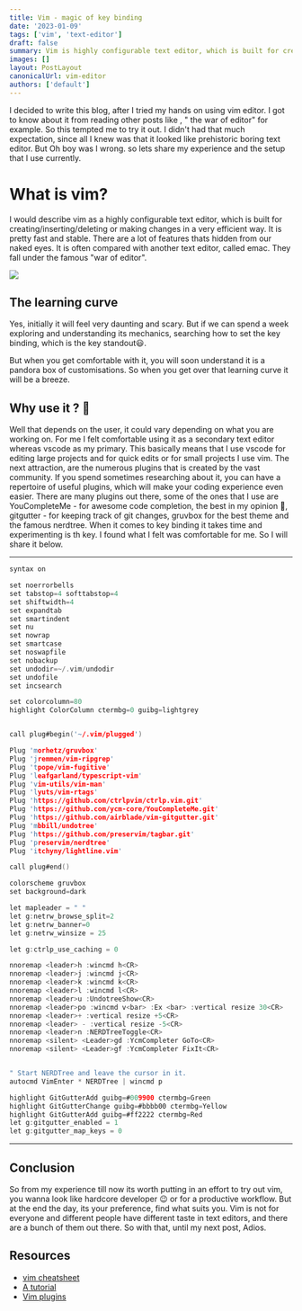 ```yaml
---
title: Vim - magic of key binding
date: '2023-01-09'
tags: ['vim', 'text-editor']
draft: false
summary: Vim is highly configurable text editor, which is built for creating/inserting/deleting or making changes in a very efficient way.
images: []
layout: PostLayout
canonicalUrl: vim-editor
authors: ['default']
---
```


I decided to write this blog, after I tried my hands on using vim editor. I got to know about it from reading other posts like , " the war of editor"
for example. So this tempted me to try it out. I didn't had that much expectation, since all I knew was that it looked like prehistoric boring text editor.
But Oh boy was I wrong. so lets share my experience and the setup that I use currently.

# What is vim?

I would describe vim as a highly configurable text editor, which is built for creating/inserting/deleting or making changes in a very efficient way.
It is pretty fast and stable. There are a lot of features thats hidden from our naked eyes. It is often compared with another text editor, called emac.
They fall under the famous "war of editor".

![](https://cmd.com/wp-content/uploads/2020/04/vim-emacs.gif)

## The learning curve

Yes, initially it will feel very daunting and scary. But if we can spend a week exploring and understanding its mechanics, searching how to set the
key binding, which is the key standout😃.

But when you get comfortable with it, you will soon understand it is a pandora box of customisations. So when you get over that learning curve it
will be a breeze.

## Why use it ? 🤔

Well that depends on the user, it could vary depending on what you are working on. For me I felt comfortable using it as a secondary text editor
whereas vscode as my primary. This basically means that I use vscode for editing large projects and for quick edits or for small projects I use vim. The
next attraction, are the numerous plugins that is created by the vast community. If you spend sometimes researching about it, you can have a repertoire of
useful plugins, which will make your coding experience even easier. There are many plugins out there, some of the ones that I use are YouCompleteMe - for
awesome code completion, the best in my opinion 💪, gitgutter - for keeping track of git changes, gruvbox for the best theme and the famous nerdtree.
When it comes to key binding it takes time and experimenting is th key. I found what I felt was comfortable for me. So I will share it below.

---

```c
syntax on

set noerrorbells
set tabstop=4 softtabstop=4
set shiftwidth=4
set expandtab
set smartindent
set nu
set nowrap
set smartcase
set noswapfile
set nobackup
set undodir=~/.vim/undodir
set undofile
set incsearch

set colorcolumn=80
highlight ColorColumn ctermbg=0 guibg=lightgrey


call plug#begin('~/.vim/plugged')

Plug 'morhetz/gruvbox'
Plug 'jremmen/vim-ripgrep'
Plug 'tpope/vim-fugitive'
Plug 'leafgarland/typescript-vim'
Plug 'vim-utils/vim-man'
Plug 'lyuts/vim-rtags'
Plug 'https://github.com/ctrlpvim/ctrlp.vim.git'
Plug 'https://github.com/ycm-core/YouCompleteMe.git'
Plug 'https://github.com/airblade/vim-gitgutter.git'
Plug 'mbbill/undotree'
Plug 'https://github.com/preservim/tagbar.git'
Plug 'preservim/nerdtree'
Plug 'itchyny/lightline.vim'

call plug#end()

colorscheme gruvbox
set background=dark

let mapleader = " "
let g:netrw_browse_split=2
let g:netrw_banner=0
let g:netrw_winsize = 25

let g:ctrlp_use_caching = 0

nnoremap <leader>h :wincmd h<CR>
nnoremap <leader>j :wincmd j<CR>
nnoremap <leader>k :wincmd k<CR>
nnoremap <leader>l :wincmd l<CR>
nnoremap <leader>u :UndotreeShow<CR>
nnoremap <leader>po :wincmd v<bar> :Ex <bar> :vertical resize 30<CR>
nnoremap <leader>+ :vertical resize +5<CR>
nnoremap <leader> - :vertical resize -5<CR>
nnoremap <leader>n :NERDTreeToggle<CR>
nnoremap <silent> <Leader>gd :YcmCompleter GoTo<CR>
nnoremap <silent> <Leader>gf :YcmCompleter FixIt<CR>


" Start NERDTree and leave the cursor in it.
autocmd VimEnter * NERDTree | wincmd p

highlight GitGutterAdd guibg=#009900 ctermbg=Green
highlight GitGutterChange guibg=#bbbb00 ctermbg=Yellow
highlight GitGutterAdd guibg=#ff2222 ctermbg=Red
let g:gitgutter_enabled = 1
let g:gitgutter_map_keys = 0
```

---

## Conclusion

So from my experience till now its worth putting in an effort to try out vim, you wanna look like hardcore developer 😉 or for a productive workflow. But at the end the day, its your preference, find what suits you. Vim is not for everyone and different people have different taste in text editors, and there are a bunch of them out there. So with that, until my next post, Adios.

## Resources

- [vim cheatsheet](https://vimsheet.com/)
- [A tutorial](https://www.youtube.com/watch?v=n9k9scbTuvQ&t=816s)
- [Vim plugins](https://vimawesome.com/)
